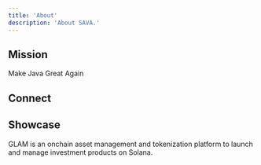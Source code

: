 ```yaml
---
title: 'About'
description: 'About SAVA.'
---
```


## Mission

Make Java Great Again

## Connect

<CardGroup cols={2}>
  <Card title="hello@sava.software" icon="envelope" horizontal={true} href="mailto:hello@sava.software">

  </Card>

  <Card title="@sava_software" icon="x-twitter" horizontal={true} href="https://x.com/sava_software">

  </Card>
</CardGroup>

## Showcase

<CardGroup cols="2">
  <Card title="GLAM" href="https://www.glam.systems/" img="https://raw.githubusercontent.com/glamsystems/brand_assets/refs/heads/main/logos/SVG/logotype/logotype_dark.svg">
    GLAM is an onchain asset management and tokenization platform to launch and manage investment products on Solana.
  </Card>
</CardGroup>

##